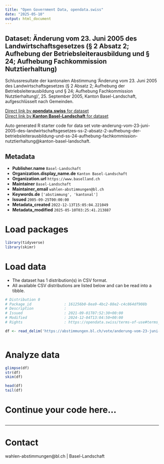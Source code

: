 ```yaml
---
title: "Open Government Data, opendata.swiss"
date: "2025-05-10"
output: html_document
---
```


## Dataset: Änderung vom 23. Juni 2005 des Landwirtschaftsgesetzes (§ 2 Absatz 2; Aufhebung der Betriebsleiterausbildung und § 24; Aufhebung Fachkommission Nutztierhaltung)

Schlussresultate der kantonalen Abstimmung 'Änderung vom 23. Juni 2005 des Landwirtschaftsgesetzes (§ 2 Absatz 2; Aufhebung der Betriebsleiterausbildung und § 24; Aufhebung Fachkommission Nutztierhaltung)', 25. September 2005, Kanton Basel-Landschaft, aufgeschlüsselt nach Gemeinden.

[Direct link by **opendata.swiss** for dataset](https://opendata.swiss/de/dataset/anderung-vom-23-juni-2005-des-landwirtschaftsgesetzes-2-absatz-2-aufhebung-der-betriebsleiterau)<br>
[Direct link by **Kanton Basel-Landschaft** for dataset](https://abstimmungen.bl.ch/vote/anderung-vom-23-juni-2005-des-landwirtschaftsgesetzes-ss-2-absatz-2-aufhebung-der-betriebsleiterausbildung-und-ss-24-aufhebung-fachkommission-nutztierhaltung/data)

Auto generated R starter code for data set vote-anderung-vom-23-juni-2005-des-landwirtschaftsgesetzes-ss-2-absatz-2-aufhebung-der-betriebsleiterausbildung-und-ss-24-aufhebung-fachkommission-nutztierhaltung@kanton-basel-landschaft.

## Metadata

- **Publisher.name** `Basel-Landschaft`
- **Organization.display_name.de** `Kanton Basel-Landschaft`
- **Organization.url** `https://www.baselland.ch`
- **Maintainer** `Basel-Landschaft`
- **Maintainer_email** `wahlen-abstimmungen@bl.ch`
- **Keywords.de** `['abstimmung', 'kantonal']`
- **Issued** `2005-09-25T00:00:00`
- **Metadata_created** `2022-12-13T15:05:04.221049`
- **Metadata_modified** `2025-05-10T03:25:41.213887`


# Load packages

```r

library(tidyverse)
library(skimr)

```

# Load data

-   The dataset has 1 distribution(s) in CSV format.
-   All available CSV distributions are listed below and can be read into a tibble.

```r

# Distribution 0
# Package_id               : 161256b0-8ea9-4bc2-88e2-c4c864df908b
# Description              : 
# Issued                   : 2021-09-01T07:52:30+00:00
# Modified                 : 2024-12-04T13:04:50+00:00
# Rights                   : https://opendata.swiss/terms-of-use#terms_by

df <- read_delim('https://abstimmungen.bl.ch/vote/anderung-vom-23-juni-2005-des-landwirtschaftsgesetzes-ss-2-absatz-2-aufhebung-der-betriebsleiterausbildung-und-ss-24-aufhebung-fachkommission-nutztierhaltung/data-csv')



```

# Analyze data

```r

glimpse(df)
str(df)
skim(df)

head(df)
tail(df)

```

# Continue your code here...

```r

```

------------------------------------------------------------------------

# Contact

wahlen-abstimmungen@bl.ch | Basel-Landschaft
